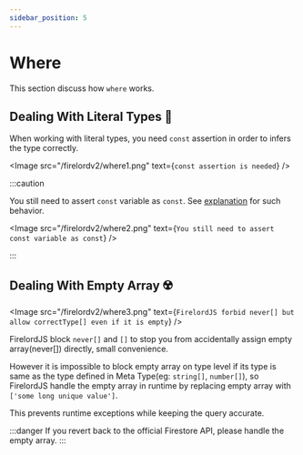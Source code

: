 ```yaml
---
sidebar_position: 5
---
```


# Where

This section discuss how `where` works.


## Dealing With Literal Types 🐧

When working with literal types, you need `const` assertion in order to infers the type correctly.

<Image src="/firelordv2/where1.png" text={`const assertion is needed`} />

:::caution

You still need to assert `const` variable as `const`. See [explanation](https://stackoverflow.com/questions/73307386/typescript-const-a-a-is-not-equal-to-const-a-a-as-const-and-const-aa) for such behavior.

<Image
	src="/firelordv2/where2.png"
	text={`You still need to assert const variable as const`}
/>

:::

## Dealing With Empty Array ☢️

<Image
	src="/firelordv2/where3.png"
	text={`FirelordJS forbid never[] but allow correctType[] even if it is empty`}
/>

FirelordJS block `never[]` and `[]` to stop you from accidentally assign empty array(never[]) directly, small convenience.

However it is impossible to block empty array on type level if its type is same as the type defined in Meta Type(eg: `string[]`, `number[]`), so FirelordJS handle the empty array in runtime by replacing empty array with `['some long unique value']`.

This prevents runtime exceptions while keeping the query accurate.

:::danger
If you revert back to the official Firestore API, please handle the empty array.
:::
